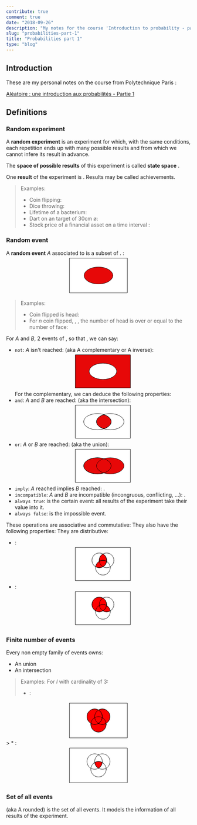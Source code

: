 ```yaml
---
contribute: true
comment: true
date: "2018-09-26"
description: "My notes for the course 'Introduction to probability - part one' from Polytechnique Paris"
slug: "probabilities-part-1"
title: "Probabilities part 1"
type: "blog"
---
```


## Introduction
These are my personal notes on the course from Polytechnique Paris :

[Aléatoire : une introduction aux probabilités - Partie 1](https://www.coursera.org/learn/probabilites-1/)

## Definitions
### Random experiment
A **random experiment** is an experiment <Katex formulae='\varepsilon' /> for which, with the same conditions,
each repetition ends up with many possible results and from which we cannot infere its result in advance.

The **space of possible results** of this experiment is called **state space** <Katex formulae='\Omega' />.

One **result** of the experiment is <Katex formulae='\omega \in \Omega' />. Results may be called achievements.

> Examples:
> * Coin flipping: <Katex formulae='\Omega = \{\text{head},\text{tail}\} \hArr \Omega = \{0,1\}' />
> * Dice throwing: <Katex formulae='\Omega = \{1, 2, 3, 4, 5, 6\}' />
> * Lifetime of a bacterium: <Katex formulae='\Omega = \lbrack 0, +\infty \lbrack' />
> * Dart on an target of 30cm ø: <Katex formulae='\Omega = \{(x, y), \sqrt{x^2+y^2} \le 15 \}' />
> * Stock price of a financial asset on a time interval <Katex formulae='\lbrack t_1, t_2 \rbrack' />: <Katex formulae='\Omega = S(\lbrack t_1, t_2 \rbrack, \reals_+)' />

### Random event
A **random event** *A* associated to <Katex formulae='\varepsilon' /> is a subset of <Katex formulae='\Omega' />. <Katex formulae='\textcolor{red}A \subset \Omega' />:
<svg viewBox="0 0 960 200">
  <g stroke="#000" stroke-linecap="square" clip-path="url(#a)">
    <path fill="#FFF" stroke-miterlimit="2" d="M330 10h300v180H330z" vector-effect="non-scaling-stroke"/>
    <ellipse cx="480" cy="100" fill="#E70808" stroke-miterlimit="3" rx="75" ry="44" vector-effect="non-scaling-stroke"/>
  </g>
</svg>

> Examples:
> * Coin flipped is head: <Katex formulae='A = \{0\}' />
> * For *n* coin flipped, <Katex formulae='\Omega = \{0, 1\}^n' />, <Katex formulae='\omega = (\omega_1, \dots ,\omega_n)' />,
    the number of head is over or equal to the number of face:
    <Katex formulae='A = \{ \omega \in \Omega, \sum^n_{i=1} \omega _i \ge \frac{n}{2} \}' />

For *A* and *B*, 2 events of <Katex formulae='\Omega' />, so that <Katex formulae='\forall A,B \in \Omega' />, we can say:
* `not`: *A* isn't reached: <Katex formulae='\textcolor{red}{A^c} = \{ \omega \in \Omega \mid \omega \notin A \}' /> (aka A complementary or A inverse):
  <svg viewBox="0 0 960 200">
    <g stroke="#000" stroke-linecap="square" clip-path="url(#a)">
      <path fill="#E70808" stroke-miterlimit="2" d="M330 10h300v180H330z" vector-effect="non-scaling-stroke"/>
      <ellipse cx="480" cy="100" fill="#FFF" stroke-miterlimit="3" rx="75" ry="44" vector-effect="non-scaling-stroke"/>
    </g>
  </svg>
  For the complementary, we can deduce the following properties:
  <Katex displayMode formulae='(A^c)^c = A ~~;~~ \empty^c = \Omega ~~;~~ \Omega^c = \empty' />
* `and`: *A* and *B* are reached: <Katex formulae='\textcolor{red}{A \cap B} = \{ \omega \in \Omega \mid \omega \in A \text{ and } \omega \in B \}' /> (aka the intersection):
  <svg viewBox="0 0 960 200">
    <g stroke="#000" stroke-linecap="square" clip-path="url(#a)">
      <path fill="#FFF" stroke-miterlimit="2" d="M330 10h300v180H330z" vector-effect="non-scaling-stroke"/>
      <path fill="#E70808" fill-rule="evenodd" stroke-miterlimit="3" d="M485 62c24 7 40 21 40 38s-16 31-40 38c-24-7-40-21-40-38s16-31 40-38z" vector-effect="non-scaling-stroke"/>
      <ellipse cx="520" cy="100" fill="none" stroke-miterlimit="3" rx="75" ry="44" vector-effect="non-scaling-stroke"/>
      <ellipse cx="450" cy="100" fill="none" stroke-miterlimit="3" rx="75" ry="44" vector-effect="non-scaling-stroke"/>
    </g>
  </svg>
* `or`: *A* or *B* are reached: <Katex formulae='\textcolor{red}{A \cup B} = \{ \omega \in \Omega \mid \omega \in A \text{ or } \omega \in B \}' /> (aka the union):
  <svg viewBox="0 0 960 200">
    <g stroke="#000" stroke-linecap="square" clip-path="url(#a)">
      <path fill="#FFF" stroke-miterlimit="2" d="M330 10h300v180H330z" vector-effect="non-scaling-stroke"/>
      <ellipse cx="450" cy="100" fill="#E70808" stroke-miterlimit="3" rx="75" ry="44" vector-effect="non-scaling-stroke"/>
      <ellipse cx="520" cy="100" fill="#E70808" stroke-miterlimit="3" rx="75" ry="44" vector-effect="non-scaling-stroke"/>
      <ellipse cx="450" cy="100" fill="none" stroke-miterlimit="3" rx="75" ry="44" vector-effect="non-scaling-stroke"/>
    </g>
  </svg>
* `imply`: *A* reached implies *B* reached: <Katex formulae='A_\text{reached} \rArr B_\text{reached} ~\text{then}~ A \subset B' />.
* `incompatible`: *A* and *B* are incompatible (incongruous, conflicting, ...): <Katex formulae='A \cap B = \empty' />.
* `always true`: <Katex formulae='\Omega' /> is the certain event: all results of the experiment take their value into it.
* `always false`: <Katex formulae='\empty' /> is the impossible event.

These operations are associative and commutative:
<Katex displayMode formulae='\begin{aligned} A \cup B = B \cup A &\text{ ; } A \cap B = B \cap A \\ (A \cup B) \cup C = A \cup (B \cup C) &\text{ ; } (A \cap B) \cap C = A \cap (B \cap C) \\ \end{aligned}' />
They also have the following properties:
<Katex displayMode formulae='\begin{aligned} A \cup A = A &~~;~~ A \cap A = A \\ A \cup \empty = A ~~;~~ A \cap \empty = \empty &~~;~~ A \cup \Omega = \Omega ~~;~~ A \cap \Omega = A \\ A \cup A^c = \Omega &~~;~~ A \cap A^c = \empty  \end{aligned}' />
They are distributive:

* <Katex formulae='\color{red} A \cap (B \cup C) = (A \cap B) \cup (A \cap C)' />:
  <svg viewBox="0 0 960 200">
    <g stroke="#000" stroke-linecap="square" clip-path="url(#a)">
      <path fill="#FFF" stroke-miterlimit="2" d="M330 10h300v180H330z" vector-effect="non-scaling-stroke"/>
      <path fill="red" fill-rule="evenodd" stroke-miterlimit="3" d="M480 45a40 40 0 0 1 0 70 40 40 0 0 1 0-70z" vector-effect="non-scaling-stroke"/>
      <path fill="red" fill-rule="evenodd" stroke-miterlimit="3" d="M500 85a40 40 0 0 1-60 30 40 40 0 0 1 60-30z" vector-effect="non-scaling-stroke"/>
      <circle cx="460" cy="80" r="40" fill="none" stroke-miterlimit="3" vector-effect="non-scaling-stroke"/>
      <circle cx="500" cy="80" r="40" fill="none" stroke-miterlimit="3" vector-effect="non-scaling-stroke"/>
      <circle cx="480" cy="120" r="40" fill="none" stroke-miterlimit="3" vector-effect="non-scaling-stroke"/>
    </g>
  </svg>
* <Katex formulae='\color{red} A \cup (B \cap C) = (A \cup B) \cap (A \cup C)' />:
  <svg viewBox="0 0 960 200">
    <g stroke="#000" stroke-linecap="square" clip-path="url(#a)">
      <path fill="#FFF" stroke-miterlimit="2" d="M330 10h300v180H330z" vector-effect="non-scaling-stroke"/>
      <path fill="red" fill-rule="evenodd" stroke-miterlimit="3" d="M520 115c-6 3-13 5-20 5-20 0-37-15-40-35 6-3 13-5 20-5 20 0 37 15 40 35z" vector-effect="non-scaling-stroke"/>
      <circle cx="460" cy="80" r="40" fill="red" stroke-miterlimit="3" vector-effect="non-scaling-stroke"/>
      <circle cx="460" cy="80" r="40" fill="none" stroke-miterlimit="3" vector-effect="non-scaling-stroke"/>
      <circle cx="500" cy="80" r="40" fill="none" stroke-miterlimit="3" vector-effect="non-scaling-stroke"/>
      <circle cx="480" cy="120" r="40" fill="none" stroke-miterlimit="3" vector-effect="non-scaling-stroke"/>
    </g>
  </svg>

### Finite number of events
Every non empty family of events <Katex formulae='\{A_i, i \in I\}' /> owns:
* An union <Katex formulae='\bigcup_{i \in I} = A_i' />
* An intersection <Katex formulae='\bigcap_{i \in I} = A_i' />

> Examples:
> For *I* with cardinality of 3:
> * <Katex formulae='\color{red} \bigcup_{i = 1}^{3} = A_1 \cup A_2 \cup A_3' />:
  <svg viewBox="0 0 960 200">
    <g stroke="#000" stroke-linecap="square" clip-path="url(#a)">
      <path fill="#FFF" stroke-miterlimit="2" d="M330 10h300v180H330z" vector-effect="non-scaling-stroke"/>
      <circle cx="480" cy="120" r="40" fill="red" stroke-miterlimit="3" vector-effect="non-scaling-stroke"/>
      <circle cx="500" cy="80" r="40" fill="red" stroke-miterlimit="3" vector-effect="non-scaling-stroke"/>
      <circle cx="460" cy="80" r="40" fill="red" stroke-miterlimit="3" vector-effect="non-scaling-stroke"/>
      <circle cx="460" cy="80" r="40" fill="none" stroke-miterlimit="3" vector-effect="non-scaling-stroke"/>
      <circle cx="500" cy="80" r="40" fill="none" stroke-miterlimit="3" vector-effect="non-scaling-stroke"/>
      <circle cx="480" cy="120" r="40" fill="none" stroke-miterlimit="3" vector-effect="non-scaling-stroke"/>
    </g>
  </svg>
> * <Katex formulae='\color{red} \bigcap_{i = 1}^{3} = A_1 \cap A_2 \cap A_3' />:
  <svg viewBox="0 0 960 200">
    <g stroke="#000" stroke-linecap="square" clip-path="url(#a)">
      <path fill="#FFF" stroke-miterlimit="2" d="M330 10h300v180H330z" vector-effect="non-scaling-stroke"/>
      <path fill="red" fill-rule="evenodd" stroke-miterlimit="3" d="M500 85a40 40 0 0 0-40 0c2 13 9 24 20 30 11-6 18-17 20-30z" vector-effect="non-scaling-stroke"/>
      <circle cx="460" cy="80" r="40" fill="none" stroke-miterlimit="3" vector-effect="non-scaling-stroke"/>
      <circle cx="500" cy="80" r="40" fill="none" stroke-miterlimit="3" vector-effect="non-scaling-stroke"/>
      <circle cx="480" cy="120" r="40" fill="none" stroke-miterlimit="3" vector-effect="non-scaling-stroke"/>
    </g>
  </svg>

### Set of all events
<Katex formulae='\mathcal{A}' /> (aka A rounded) is the set of all events. It models the information of all results of the experiment.

<Katex displayMode formulae='\forall x \in \mathcal{A} \rArr A \cap B \in \mathcal{A}, A \cup B \in \mathcal{A}, A^c \in \mathcal{A} \text{ and } \Omega \in \mathcal{A}, \empty \in \mathcal{A}' />

